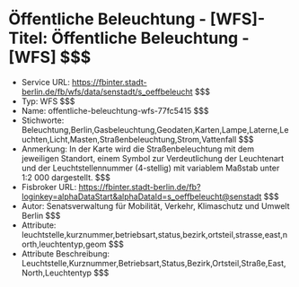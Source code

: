 # Öffentliche Beleuchtung - [WFS]- Titel: Öffentliche Beleuchtung - [WFS] $$$
- Service URL: https://fbinter.stadt-berlin.de/fb/wfs/data/senstadt/s_oeffbeleucht $$$
- Typ: WFS $$$
- Name: offentliche-beleuchtung-wfs-77fc5415 $$$
- Stichworte: Beleuchtung,Berlin,Gasbeleuchtung,Geodaten,Karten,Lampe,Laterne,Leuchten,Licht,Masten,Straßenbeleuchtung,Strom,Vattenfall $$$
- Anmerkung: In der Karte wird die Straßenbeleuchtung mit dem jeweiligen Standort, einem Symbol zur Verdeutlichung der Leuchtenart und der Leuchtstellennummer (4-stellig) mit variablem Maßstab unter 1:2 000 dargestellt. $$$
- Fisbroker URL: https://fbinter.stadt-berlin.de/fb?loginkey=alphaDataStart&alphaDataId=s_oeffbeleucht@senstadt $$$
- Autor: Senatsverwaltung für Mobilität, Verkehr, Klimaschutz und Umwelt Berlin $$$
- Attribute: leuchtstelle,kurznummer,betriebsart,status,bezirk,ortsteil,strasse,east,north,leuchtentyp,geom $$$
- Attribute Beschreibung: Leuchtstelle,Kurznummer,Betriebsart,Status,Bezirk,Ortsteil,Straße,East,North,Leuchtentyp $$$
